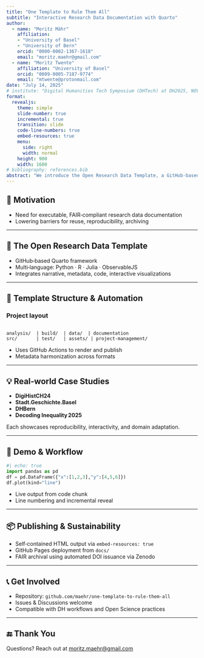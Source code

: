 ```yaml
---
title: "One Template to Rule Them All"
subtitle: "Interactive Research Data Documentation with Quarto"
author:
  - name: "Moritz Mähr"
    affiliation:
    - "University of Basel"
    - "University of Bern"
    orcid: "0000-0002-1367-1618"
    email: "moritz.maehr@gmail.com"
  - name: "Moritz Twente"
    affiliation: "University of Basel"
    orcid: "0009-0005-7187-9774"
    email: "mtwente@protonmail.com"
date: "July 14, 2025"
# institute: "Digital Humanities Tech Symposium (DHTech) at DH2025, NOVA University Lisbon"
format:
  revealjs:
    theme: simple
    slide-number: true
    incremental: true
    transition: slide
    code-line-numbers: true
    embed-resources: true
    menu:
      side: right
      width: normal
    height: 900
    width: 1600
# bibliography: references.bib
abstract: "We introduce the Open Research Data Template, a GitHub-based framework designed to streamline the publication and reuse of open research data through executable, interactive documentation using Quarto. By integrating narrative, metadata, and multi-programming-language code (Python, R, Julia, ObservableJS) into cohesive websites, the template lowers barriers to meaningful reuse and sustainable archiving of research workflows. We will demonstrate the template's structure, automation pipeline, and real-world applications through projects such as DigiHistCH24, Stadt.Geschichte.Basel, DHBern, and Decoding Inequality 2025."
---
```


## 🎯 Motivation

-   Need for executable, FAIR‑compliant research data documentation\
-   Lowering barriers for reuse, reproducibility, archiving

------------------------------------------------------------------------

## 🚀 The Open Research Data Template

-   GitHub‑based Quarto framework\
-   Multi‑language: Python · R · Julia · ObservableJS\
-   Integrates narrative, metadata, code, interactive visualizations

------------------------------------------------------------------------

## 🧱 Template Structure & Automation

### Project layout

```         

analysis/  | build/  | data/  | documentation
src/       | test/   | assets/ | project-management/
```

-   Uses GitHub Actions to render and publish\
-   Metadata harmonization across formats

------------------------------------------------------------------------

## 💡 Real‑world Case Studies

-   **DigiHistCH24**\
-   **Stadt.Geschichte.Basel**\
-   **DHBern**\
-   **Decoding Inequality 2025**

Each showcases reproducibility, interactivity, and domain adaptation.

------------------------------------------------------------------------

## 🔧 Demo & Workflow

``` python
#| echo: true
import pandas as pd
df = pd.DataFrame({"x":[1,2,3],"y":[4,5,6]})
df.plot(kind="line") 
```

-   Live output from code chunk
-   Line numbering and incremental reveal

------------------------------------------------------------------------

## 📦 Publishing & Sustainability

-   Self‑contained HTML output via `embed-resources: true`
-   GitHub Pages deployment from `docs/`
-   FAIR archival using automated DOI issuance via Zenodo

------------------------------------------------------------------------

## 📞 Get Involved

-   Repository: `github.com/maehr/one-template-to-rule-them-all`
-   Issues & Discussions welcome
-   Compatible with DH workflows and Open Science practices

------------------------------------------------------------------------

## 🔚 Thank You

Questions? Reach out at [moritz.maehr\@gmail.com](mailto:moritz.maehr@gmail.com)

```{=html}
<!-- 

**Notes / Enhancements**

- We use `embed-resources: true` to make fully portable HTML presentations.
- Slide-level options (`incremental`, code line numbers, transitions) follow best practices.
- Included speaker-friendly elements: menu, slide numbers, responsive sizing.
- You can further customize branding via a `_brand.yml` or `.scss` theme.

Feel free to tweak the theme or add plugin options based on your branding or interactivity goals.

-->
```